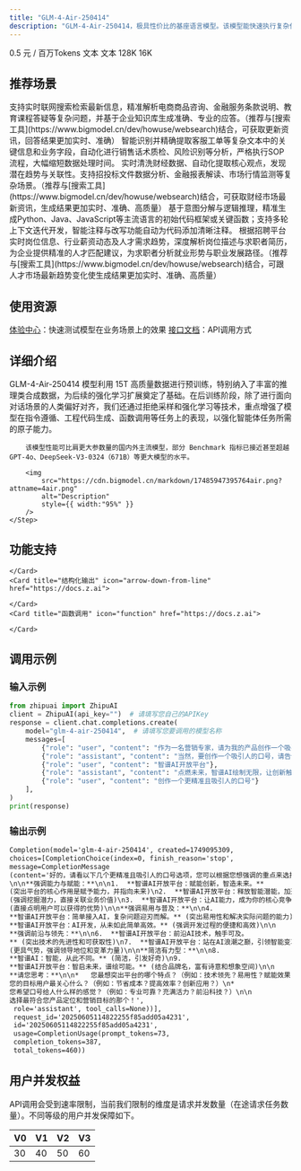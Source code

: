 ```yaml
---
title: "GLM-4-Air-250414"
description: "GLM-4-Air-250414，极具性价比的基座语言模型。该模型能快速执行复杂任务，在工具调用、联网搜索、代码等智能体任务上的能力得到大大加强。"
---
```


<CardGroup cols={3}>
  <Card title="价格" icon="circle-dollar" href="https://docs.z.ai">
    0.5 元 / 百万Tokens
  </Card>
  <Card title="输入模态" icon="arrow-down-right" href="https://docs.z.ai">
    文本
  </Card>
  <Card title="输出模态" icon="arrow-down-left" href="https://docs.z.ai">
    文本
  </Card>
  <Card title="上下文窗口" icon="arrow-down-arrow-up" iconType="regular" href="https://docs.z.ai">
    128K
  </Card>
  <Card title="最大输出Tokens" icon="maximize" iconType="regular" href="https://docs.z.ai">
    16K
  </Card>
</CardGroup>

## <Icon icon="stars" iconType="solid" color="#3890ff" size={28} />   推荐场景

<AccordionGroup>
    <Accordion title="智能问答助手" icon="robot">
        支持实时联网搜索检索最新信息，精准解析电商商品咨询、金融服务条款说明、教育课程答疑等复杂问题，并基于企业知识库生成准确、专业的应答。（推荐与[搜索工具](https://www.bigmodel.cn/dev/howuse/websearch)结合，可获取更新资讯，回答结果更加实时、准确）
    </Accordion>
    <Accordion title="智能质检" icon="file-doc">
        智能识别并精确提取客服工单等复杂文本中的关键信息和业务字段，自动化进行销售话术质检、风险识别等分析，严格执行SOP流程，大幅缩短数据处理时间。
    </Accordion>
    <Accordion title="财经数据分析" icon="database">
        实时清洗财经数据、自动化提取核心观点，发现潜在趋势与关联性。支持招投标文件数据分析、金融报表解读、市场行情监测等复杂场景。（推荐与[搜索工具](https://www.bigmodel.cn/dev/howuse/websearch)结合，可获取财经市场最新资讯，生成结果更加实时、准确、高质量）
    </Accordion>
    <Accordion title="代码生成" icon="code">
        基于意图分解与逻辑推理，精准生成Python、Java、JavaScript等主流语言的初始代码框架或关键函数；支持多轮上下文迭代开发，智能注释与改写功能自动为代码添加清晰注释。
    </Accordion>
    <Accordion title="求职招聘分析" icon="poll-people">
        根据招聘平台实时岗位信息、行业薪资动态及人才需求趋势，深度解析岗位描述与求职者简历，为企业提供精准的人才匹配建议，为求职者分析就业形势与职业发展路径。（推荐与[搜索工具](https://www.bigmodel.cn/dev/howuse/websearch)结合，可跟人才市场最新趋势变化使生成结果更加实时、准确、高质量）
    </Accordion>
</AccordionGroup>

## <Icon icon="bars-sort" iconType="solid" color="#3890ff" size={28} />   使用资源

[体验中心](https://bigmodel.cn/trialcenter/modeltrial/text?modelCode=glm-4-air-250414)：快速测试模型在业务场景上的效果
[接口文档](https://bigmodel.cn/dev/api/normal-model/glm-4)：API调用方式

## <Icon icon="arrow-down-from-line" iconType="solid" color="#3890ff" size={28} />   详细介绍

<Steps>
    <Step icon="star">
        GLM-4-Air-250414 模型利用 15T 高质量数据进行预训练，特别纳入了丰富的推理类合成数据，为后续的强化学习扩展奠定了基础。在后训练阶段，除了进行面向对话场景的人类偏好对齐，我们还通过拒绝采样和强化学习等技术，重点增强了模型在指令遵循、工程代码生成、函数调用等任务上的表现，以强化智能体任务所需的原子能力。

        该模型性能可比肩更大参数量的国内外主流模型，部分 Benchmark 指标已接近甚至超越 GPT-4o、DeepSeek-V3-0324（671B）等更大模型的水平。

        <img
            src="https://cdn.bigmodel.cn/markdown/17485947395764air.png?attname=4air.png"
            alt="Description"
            style={{ width:"95%" }}
        />
    </Step>
</Steps>

## <Icon icon="arrow-down-big-small" iconType="solid" color="#3890ff" size={28} />   功能支持

<CardGroup cols={3}>
    <Card title="流式输出" icon="arrow-down-from-dotted-line" href="https://docs.z.ai">

    </Card>
    <Card title="结构化输出" icon="arrow-down-from-line" href="https://docs.z.ai">

    </Card>
    <Card title="函数调用" icon="function" href="https://docs.z.ai">

    </Card>
</CardGroup>

## <Icon icon="rectangle-code" iconType="solid" color="#3890ff" size={28} />   调用示例

### 输入示例

```python
from zhipuai import ZhipuAI
client = ZhipuAI(api_key="")  # 请填写您自己的APIKey
response = client.chat.completions.create(
    model="glm-4-air-250414",  # 请填写您要调用的模型名称
    messages=[
        {"role": "user", "content": "作为一名营销专家，请为我的产品创作一个吸引人的口号"},
        {"role": "assistant", "content": "当然，要创作一个吸引人的口号，请告诉我一些关于您产品的信息"},
        {"role": "user", "content": "智谱AI开放平台"},
        {"role": "assistant", "content": "点燃未来，智谱AI绘制无限，让创新触手可及！"},
        {"role": "user", "content": "创作一个更精准且吸引人的口号"}
    ],
)
print(response)
```

### 输出示例

```markdown
Completion(model='glm-4-air-250414', created=1749095309, 
choices=[CompletionChoice(index=0, finish_reason='stop', 
message=CompletionMessage
(content='好的，请看以下几个更精准且吸引人的口号选项，您可以根据您想强调的重点来选择：
\n\n**强调能力与赋能：**\n\n1.  **智谱AI开放平台：赋能创新，智造未来。** 
(突出平台的核心作用是赋予能力，并指向未来)\n2.  **智谱AI开放平台：释放智能潜能，加速业务增长。** 
(强调挖掘潜力，直接关联业务价值)\n3.  **智谱AI开放平台：让AI能力，成为你的核心竞争力。** 
(直接点明用户可以获得的优势)\n\n**强调易用与普及：**\n\n4.  
**智谱AI开放平台：简单接入AI，复杂问题迎刃而解。** (突出易用性和解决实际问题的能力)\n5.  
**智谱AI开放平台：AI开发，从未如此简单高效。** (强调开发过程的便捷和高效)\n\n
**强调前沿与领先：**\n\n6.  **智谱AI开放平台：前沿AI技术，触手可及。
** (突出技术的先进性和可获取性)\n7.  **智谱AI开放平台：站在AI浪潮之巅，引领智能变革。** 
(更具气势，强调领导地位和变革力量)\n\n**简洁有力型：**\n\n8.  
**智谱AI：智能，从此不同。** (简洁，引发好奇)\n9.  
**智谱AI开放平台：智启未来，谱绘可能。** (结合品牌名，富有诗意和想象空间)\n\n
**请您思考：**\n\n*   您最想突出平台的哪个特点？（例如：技术领先？易用性？赋能效果？）\n*   
您的目标用户最关心什么？（例如：节省成本？提高效率？创新应用？）\n*   
您希望口号给人什么样的感觉？（例如：专业可靠？充满活力？前沿科技？）\n\n
选择最符合您产品定位和营销目标的那个！',
 role='assistant', tool_calls=None))], 
 request_id='20250605114822255f85add05a4231', 
 id='20250605114822255f85add05a4231', 
 usage=CompletionUsage(prompt_tokens=73, 
 completion_tokens=387, 
 total_tokens=460))
```

## <Icon icon="square-user" iconType="solid" color="#3890ff" size={28} />   用户并发权益

API调用会受到速率限制，当前我们限制的维度是请求并发数量（在途请求任务数量）。不同等级的用户并发保障如下。

| V0 | V1 | V2 | V3 |
| --- | --- | --- | --- |
| 30 | 40 | 50 | 60 |